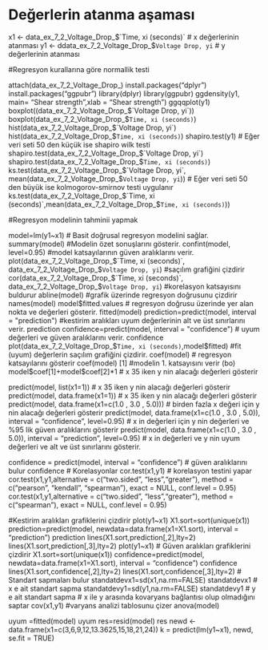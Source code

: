 # Değerlerin atanma aşaması

x1 <- data_ex_7_2_Voltage_Drop_$`Time, xi (seconds)` # x değerlerinin atanması
y1 <- ddata_ex_7_2_Voltage_Drop_$`Voltage Drop, yi ` # y değerlerinin atanması

#Regresyon kurallarına göre normallik testi

attach(data_ex_7_2_Voltage_Drop_)
install.packages("dplyr")
install.packages("ggpubr")
library(dplyr)
library(ggpubr)
ggdensity(y1, main= "Shear strength",xlab = "Shear strength")
ggqqplot(y1)
boxplot((data_ex_7_2_Voltage_Drop_$`Voltage Drop, yi`))
boxplot(data_ex_7_2_Voltage_Drop_$`Time, xi (seconds)`)
hist(data_ex_7_2_Voltage_Drop_$`Voltage Drop, yi`)
hist(data_ex_7_2_Voltage_Drop_$`Time, xi (seconds)`)
shapiro.test(y1) # Eğer veri seti 50 den küçük ise shapiro wilk testi
shapiro.test(data_ex_7_2_Voltage_Drop_$`Voltage Drop, yi`)
shapiro.test(data_ex_7_2_Voltage_Drop_$`Time, xi (seconds)`)
ks.test(data_ex_7_2_Voltage_Drop_$`Voltage Drop, yi`, mean(data_ex_7_2_Voltage_Drop_$`Voltage Drop, yi`))      # Eğer veri seti 50 den büyük ise kolmogorov-smirnov testi uygulanır
ks.test(data_ex_7_2_Voltage_Drop_$`Time, xi (seconds)`,mean(data_ex_7_2_Voltage_Drop_$`Time, xi (seconds)`))

#Regresyon modelinin tahminii yapmak

model=lm(y1~x1) # Basit doğrusal regresyon modelini sağlar.
summary(model) #Modelin özet sonuşlarını gösterir.
confint(model, level=0.95) #model katsayılarının güven aralıklarını verir.
plot(data_ex_7_2_Voltage_Drop_$`Time, xi (seconds)`, data_ex_7_2_Voltage_Drop_$`Voltage Drop, yi`) #saçılım grafiğini çizdirir
cor(data_ex_7_2_Voltage_Drop_$`Time, xi (seconds)`, data_ex_7_2_Voltage_Drop_$`Voltage Drop, yi`) #korelasyon katsayısını buldurur
abline(model) #grafik üzerinde regresyon doğrusunu çizdirir
names(model)
model$fitted.values # regresyon doğrusu üzerinde yer alan nokta ve değerleri gösterir.
fitted(model)
prediction=predict(model, interval = "prediction") #kestirim aralıkları uyum değerlerinin alt ve üst sınırlarını verir.
prediction
confidence=predict(model, interval = "confidence") # uyum değerleri ve güven aralıklarını verir.
confidence
plot(data_ex_7_2_Voltage_Drop_$`Time, xi (seconds)`,model$fitted) #fit (uyum) değerlerin saçılım grafiğini çizdirir.
coef(model) # regresyon katsayılarını gösterir
coef(model) [1] #modelin 1. katsayısını verir (bo)
model$coef[1]+model$coef[2]*1 # x 35 iken y nin alacağı değerleri gösterir

predict(model, list(x1=1)) # x 35 iken y nin alacağı değerleri gösterir
predict(model, data.frame(x1=1)) # x 35 iken y nin alacağı değerleri gösterir
predict(model, data.frame(x1=c(1.0 , 3.0 , 5.0))) # birden fazla x değeri için y nin alacağı değerleri gösterir
predict(model, data.frame(x1=c(1.0 , 3.0 , 5.0)), interval = "confidence", level=0.95) # x in değerleri için y nin değerleri ve  %95 lik güven aralıklarını gösterir
predict(model, data.frame(x1=c(1.0 , 3.0 , 5.0)), interval = "prediction", level=0.95) # x in değerleri ve y nin uyum değerleri ve alt ve üst sınırlarını gösterir.

confidence = predict(model, interval = "confidence") # güven aralıklarını bulur 
confidence
# Korelasyonlar
cor.test(x1,y1)  # korelasyon testini yapar
cor.test(x1,y1,alternative = c("two.sided", "less","greater"), method = c("pearson", "kendall", "spearman"), exact = NULL, conf.level = 0.95)
cor.test(x1,y1,alternative = c("two.sided", "less","greater"), method = c("spearman"), exact = NULL, conf.level = 0.95)

#Kestirim aralıkları grafiklerini çizdirir
plot(y1~x1)
X1.sort=sort(unique(x1))
prediction=predict(model, newdata=data.frame(x1=X1.sort), interval = "prediction")
prediction
lines(X1.sort,prediction[,2],lty=2)
lines(X1.sort,prediction[,3],lty=2)
plot(y1~x1)
# Güven aralıkları grafiklerini çizdirir
X1.sort=sort(unique(x1))
confidence=predict(model, newdata=data.frame(x1=X1.sort), interval = "confidence")
confidence
lines(X1.sort,confidence[,2],lty=2)
lines(X1.sort,confidence[,3],lty=2)
# Standart sapmaları bulur
standatdevx1=sd(x1,na.rm=FALSE) 
standatdevx1 # x e ait standart sapma
standatdevy1=sd(y1,na.rm=FALSE)
standatdevy1 # y e ait standart sapma
# x ile y arasında kovaryans bağlantısı olup olmadığını saptar
cov(x1,y1)
#varyans analizi tablosunu çizer
anova(model)

uyum =fitted(model)
uyum
res=resid(model)
res
newd <- data.frame(x1=c(3,6,9,12,13.3625,15,18,21,24))
k = predict(lm(y1~x1), newd, se.fit = TRUE)
